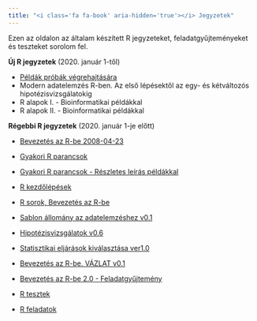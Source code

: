 ```yaml
---
title: "<i class='fa fa-book' aria-hidden='true'></i> Jegyzetek"
---
```


Ezen az oldalon az általam készített R jegyzeteket, feladatgyűjteményeket és teszteket sorolom fel. 


**Új R jegyzetek** (2020. január 1-től)

* [Példák próbák végrehajtására <i class="fas fa-external-link-alt"></i>](https://abarik.github.io/stat1_kurzus/){target="_blank"}
* Modern adatelemzés R-ben. Az első lépésektől az egy- és kétváltozós hipotézisvizsgálatokig
* R alapok I. - Bioinformatikai példákkal
* R alapok II. - Bioinformatikai példákkal

**Régebbi R                                                          jegyzetek** (2020. január 1-je előtt)

* [Bevezetés az R-be 2008-04-23 <i class="far fa-file-pdf"></i> ](http://psycho.unideb.hu/munkatarsak/abari_kalman/szamitastechnika_II/bevezetes_az_R_be_2008_04.pdf){target="_blank"}

* [Gyakori R parancsok <i class="far fa-file-pdf"></i> ](http://psycho.unideb.hu/munkatarsak/abari_kalman/szamitastechnika_II/gyakori_r_parancsok.pdf){target="_blank"}

* [Gyakori R parancsok - Részletes leírás példákkal <i class="fas fa-external-link-alt"></i>](http://psycho.unideb.hu/archivum/R/){target="_blank"}

* [R kezdőlépések <i class="fas fa-external-link-alt"></i>](http://psycho.unideb.hu/archivum/R_kezdolepesek/pages/leiro_stat.html){target="_blank"}

* [R sorok, Bevezetés az R-be <i class="far fa-file-alt"></i> ](http://psycho.unideb.hu/munkatarsak/abari_kalman/szamitastechnika_II/Bevezetes_az_R_be.txt){target="_blank"}

* [Sablon állomány az adatelemzéshez v0.1 <i class="fas fa-external-link-alt"></i>](http://psycho.unideb.hu/archivum/sablon_az_adatelemzeshez.html){target="_blank"}

* [Hipotézisvizsgálatok v0.6 <i class="fas fa-external-link-alt"></i>](http://psycho.unideb.hu/archivum/hipotezisvizsgalatok/){target="_blank"}

* [Statisztikai eljárások kiválasztása ver1.0 <i class="fas fa-external-link-alt"></i>](http://psycho.unideb.hu/archivum/sv/index.html){target="_blank"}

* [Bevezetés az R-be. VÁZLAT v0.1 <i class="fas fa-external-link-alt"></i>](http://psycho.unideb.hu/archivum/ber/){target="_blank"}

* [Bevezetés az R-be 2.0 - Feladatgyűjtemény <i class="fas fa-external-link-alt"></i>](http://psycho.unideb.hu/archivum/ber2/){target="_blank"}

* [R tesztek <i class="fas fa-external-link-alt"></i>](http://psycho.unideb.hu/archivum/R_tesztek.html){target="_blank"}

* [R feladatok <i class="far fa-file-pdf"></i>](http://psycho.unideb.hu/munkatarsak/abari_kalman/szamitastechnika_II/R_peldak.pdf){target="_blank"}


